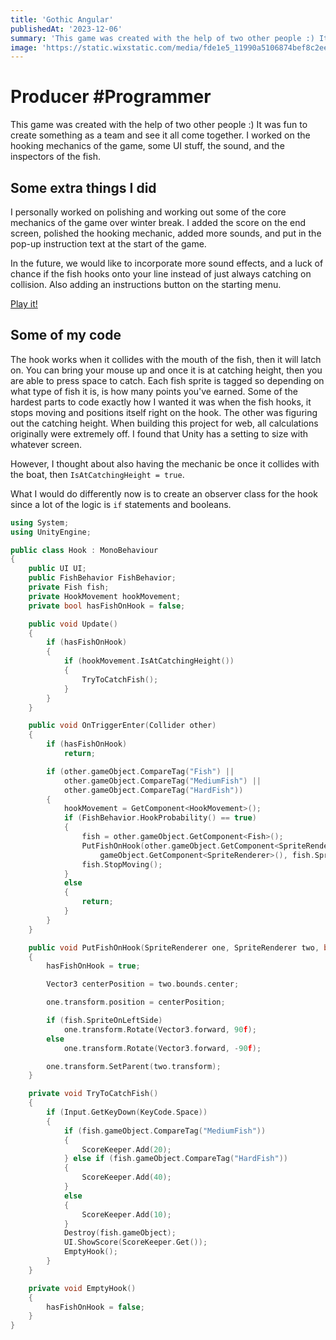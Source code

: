 ```yaml
---
title: 'Gothic Angular'
publishedAt: '2023-12-06'
summary: 'This game was created with the help of two other people :) It was fun to create something as a team and see it all come together. I worked on the hooking mechanics of the game, some UI stuff, the sound, and the inspectors of the fish.'
image: 'https://static.wixstatic.com/media/fde1e5_11990a5106874bef8c2ee155fda240ef~mv2.gif'
---
```


# Producer #Programmer

This game was created with the help of two other people :) It was fun to create something as a team and see it all come together. I worked on the hooking mechanics of the game, some UI stuff, the sound, and the inspectors of the fish.

## Some extra things I did

I personally worked on polishing and working out some of the core mechanics of the game over winter break. I added the score on the end screen, polished the hooking mechanic, added more sounds, and put in the pop-up instruction text at the start of the game.

In the future, we would like to incorporate more sound effects, and a luck of chance if the fish hooks onto your line instead of just always catching on collision. Also adding an instructions button on the starting menu.

[Play it!](https://magpie0.itch.io/gothic-angular)

## Some of my code

The hook works when it collides with the mouth of the fish, then it will latch on. You can bring your mouse up and once it is at catching height, then you are able to press space to catch. Each fish sprite is tagged so depending on what type of fish it is, is how many points you've earned. Some of the hardest parts to code exactly how I wanted it was when the fish hooks, it stops moving and positions itself right on the hook. The other was figuring out the catching height. When building this project for web, all calculations originally were extremely off. I found that Unity has a setting to size with whatever screen.

However, I thought about also having the mechanic be once it collides with the boat, then `IsAtCatchingHeight = true`.

What I would do differently now is to create an observer class for the hook since a lot of the logic is `if` statements and booleans.

```cpp
using System;
using UnityEngine;

public class Hook : MonoBehaviour
{
    public UI UI;
    public FishBehavior FishBehavior;
    private Fish fish;
    private HookMovement hookMovement;
    private bool hasFishOnHook = false;

    public void Update()
    {
        if (hasFishOnHook)
        {
            if (hookMovement.IsAtCatchingHeight())
            {
                TryToCatchFish();
            }
        }
    }

    public void OnTriggerEnter(Collider other)
    {
        if (hasFishOnHook)
            return;

        if (other.gameObject.CompareTag("Fish") ||
            other.gameObject.CompareTag("MediumFish") ||
            other.gameObject.CompareTag("HardFish"))
        {
            hookMovement = GetComponent<HookMovement>();
            if (FishBehavior.HookProbability() == true)
            {
                fish = other.gameObject.GetComponent<Fish>();
                PutFishOnHook(other.gameObject.GetComponent<SpriteRenderer>(), 
                    gameObject.GetComponent<SpriteRenderer>(), fish.SpriteOnLeftSide);
                fish.StopMoving();
            }
            else
            {
                return;
            }
        }
    }

    public void PutFishOnHook(SpriteRenderer one, SpriteRenderer two, bool isOnLeft)
    {
        hasFishOnHook = true;

        Vector3 centerPosition = two.bounds.center;

        one.transform.position = centerPosition;

        if (fish.SpriteOnLeftSide)
            one.transform.Rotate(Vector3.forward, 90f);
        else
            one.transform.Rotate(Vector3.forward, -90f);

        one.transform.SetParent(two.transform);
    }

    private void TryToCatchFish()
    {
        if (Input.GetKeyDown(KeyCode.Space))
        {
            if (fish.gameObject.CompareTag("MediumFish"))
            { 
                ScoreKeeper.Add(20);
            } else if (fish.gameObject.CompareTag("HardFish"))
            {
                ScoreKeeper.Add(40);
            }
            else
            {
                ScoreKeeper.Add(10);
            }
            Destroy(fish.gameObject);
            UI.ShowScore(ScoreKeeper.Get());
            EmptyHook();
        }
    }

    private void EmptyHook()
    {
        hasFishOnHook = false;
    }
}
```
